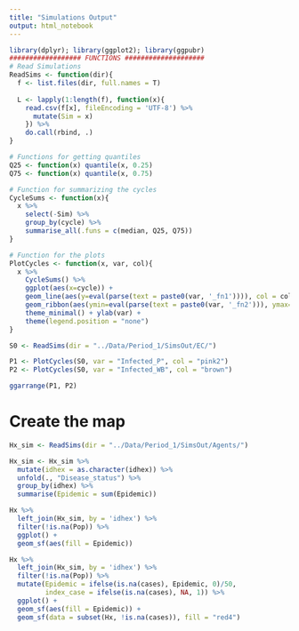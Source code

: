 ---
title: "Simulations Output"
output: html_notebook
---

```{r}
library(dplyr); library(ggplot2); library(ggpubr)
################## FUNCTIONS ####################
# Read Simulations
ReadSims <- function(dir){
  f <- list.files(dir, full.names = T)
  
  L <- lapply(1:length(f), function(x){
    read.csv(f[x], fileEncoding = 'UTF-8') %>%
      mutate(Sim = x)
    }) %>%
    do.call(rbind, .)
}

# Functions for getting quantiles
Q25 <- function(x) quantile(x, 0.25)
Q75 <- function(x) quantile(x, 0.75)

# Function for summarizing the cycles
CycleSums <- function(x){
  x %>%
    select(-Sim) %>%
    group_by(cycle) %>%
    summarise_all(.funs = c(median, Q25, Q75))
}

# Function for the plots
PlotCycles <- function(x, var, col){
  x %>%
    CycleSums() %>%
    ggplot(aes(x=cycle)) +
    geom_line(aes(y=eval(parse(text = paste0(var, '_fn1')))), col = col, lwd = 1) +
    geom_ribbon(aes(ymin=eval(parse(text = paste0(var, '_fn2'))), ymax=eval(parse(text = paste0(var, '_fn3')))), alpha = 0.3, fill = col) +
    theme_minimal() + ylab(var) +
    theme(legend.position = "none") 
}
```



```{r fig.height=3, fig.width=8}
S0 <- ReadSims(dir = "../Data/Period_1/SimsOut/EC/")

P1 <- PlotCycles(S0, var = "Infected_P", col = "pink2")
P2 <- PlotCycles(S0, var = "Infected_WB", col = "brown")

ggarrange(P1, P2)
```

# Create the map 
```{r}
Hx_sim <- ReadSims(dir = "../Data/Period_1/SimsOut/Agents/")

Hx_sim <- Hx_sim %>%
  mutate(idhex = as.character(idhex)) %>%
  unfold(., "Disease_status") %>%
  group_by(idhex) %>%
  summarise(Epidemic = sum(Epidemic))

Hx %>%
  left_join(Hx_sim, by = 'idhex') %>%
  filter(!is.na(Pop)) %>%
  ggplot() +
  geom_sf(aes(fill = Epidemic))

Hx %>%
  left_join(Hx_sim, by = 'idhex') %>%
  filter(!is.na(Pop)) %>%
  mutate(Epidemic = ifelse(is.na(cases), Epidemic, 0)/50,
         index_case = ifelse(is.na(cases), NA, 1)) %>%
  ggplot() +
  geom_sf(aes(fill = Epidemic)) +
  geom_sf(data = subset(Hx, !is.na(cases)), fill = "red4")
```


